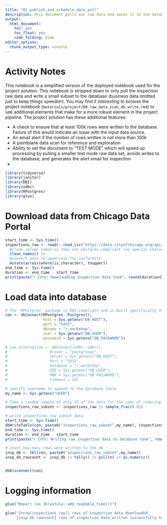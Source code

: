 ```yaml
---
title: "01_publish_and_schedule_data_pull"
description: This document pulls our raw data and saves it to the database. Publish this to Connect and schedule it to run at an appropriate interval
output:
  html_document:
    toc: yes
    toc_float: yes
    code_folding: hide
editor_options:
  chunk_output_type: console
---
```


# Activity Notes

This notebook is a simplified version of the deployed notebook used for the project solution. This notebook is stripped down to only pull the inspection raw data and write a small subset to the database (business data omitted just to keep things speedier). You may find it interesting to browse the project notebook (`materials/project/00_raw_data_scan_db_write.rmd`) to see additional elements that make for a more robust element in the project pipeline. The project solution has these additional features: 

- A check to ensure that at least 100k rows were written to the database. Failure of this would indicate an issue with the input data source.
- An email alert if the number of rows written is not more than 100k
- A pointblank data scan for reference and exploration
- Ability to set the document to "TEST MODE" which will speed up processing by pulling a smaller test mode raw data set, avoids writes to the database, and generates the alert email for inspection
- 
```r

library(tidyverse)
library(janitor)
library(DBI)
library(odbc)
library(RPostgres)
library(glue)

```



# Download data from Chicago Data Portal

```r


start_time <- Sys.time()
inspections_raw <- readr::read_csv("https://data.cityofchicago.org/api/views/4ijn-s7e5/rows.csv") |> 
  #clean column names so they are postgres-compliant (no special characters or spaces) and less annoying to type
  clean_names() |> 
  #convert data to uppercase for uniformity
  mutate(across(where(is.character), toupper))
end_time <- Sys.time()
duration <- end_time - start_time
print(paste("ℹ️ Info: Downloading Inspection data took", round(duration[[1]], 2),  units(duration)))


```



# Load data into database
<!-- TODO: Change to DSN for easier publishing -->
```r


# The `RPostgres` package is DBI-compliant and is built specifically for PosgreSQL DB. Performance may be faster (particularly for writing data!) than using the generic odbc package. It's perfectly reasonable to use the odbc package instead, and if we do, if we instead use the generic `odbc::odbc()` backend, the database will appear in the Connections pane. 
con <- dbConnect(RPostgres::Postgres(), 
                 host = Sys.getenv("DB_HOST"), 
                 port = "5432", 
                 dbname = "r_workshop", 
                 user = Sys.getenv("DB_USER"), 
                 password = Sys.getenv("DB_PASSWORD"))

# con_alternative <- dbConnect(odbc::odbc(), 
#                   Driver = "postgresql", 
#                   Server = Sys.getenv("DB_HOST"), 
#                   Port = "5432", 
#                   Database = "r_workshop", 
#                   UID = Sys.getenv("DB_USER"),    
#                   PWD = Sys.getenv("DB_PASSWORD"), 
#                   timeout = 10)

# specify username to append to the database table
my_name <- Sys.getenv("USER")

# Take a random sample of only 1% of the data for the sake of reducing the time for processing (est. ~2.5k rows)
inspections_raw_subset <- inspections_raw |> sample_frac(0.01)

# write inspections raw subset data
start_time <- Sys.time()
dbWriteTable(con, paste0("inspections_raw_subset",my_name), inspections_raw_subset, overwrite = TRUE)
end_time <- Sys.time()
duration <- end_time - start_time
print(paste("ℹ️ Info: Writing raw inspection data to database took", round(duration[[1]], 2),  units(duration)))

# count how many rows were written to the db
insp_db <- tbl(con, paste0("inspections_raw_subset",my_name))
insp_db_rowcount <- insp_db |> tally() |> pull(n) |> as.numeric()


dbDisconnect(con)
```



# Logging information
```r

glue("Report run {blastula::add_readable_time()}")

glue("{nrow(inspections_raw)} rows of inspection data downloaded. 
     {insp_db_rowcount} rows of inspection data written successfully to database.")


```

